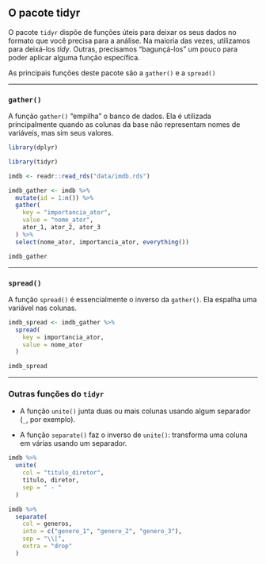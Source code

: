 ## O pacote tidyr

O pacote `tidyr` dispõe de funções úteis para deixar os seus dados no formato que você precisa para a análise. Na maioria das vezes, utilizamos para deixá-los _tidy_. Outras, precisamos "bagunçá-los" um pouco para poder aplicar alguma função específica.

As principais funções deste pacote são a `gather()` e a `spread()`

-----------------------------------------------------

### `gather()`

A função `gather()` "empilha" o banco de dados. Ela é utilizada principalmente quando as colunas da base não representam nomes de variáveis, mas sim seus valores.

```{r include=FALSE}
library(dplyr)
```

```{r warning=FALSE, message=FALSE}
library(tidyr)

imdb <- readr::read_rds("data/imdb.rds")

imdb_gather <- imdb %>%
  mutate(id = 1:n()) %>%
  gather(
    key = "importancia_ator",
    value = "nome_ator",
    ator_1, ator_2, ator_3
  ) %>%
  select(nome_ator, importancia_ator, everything())

imdb_gather
```

-----------------------------------------------------

### `spread()`

A função `spread()` é essencialmente o inverso da `gather()`. Ela espalha uma variável nas colunas.

```{r}
imdb_spread <- imdb_gather %>%
  spread(
    key = importancia_ator,
    value = nome_ator
  )

imdb_spread
```

-----------------------------------------------------

### Outras funções do `tidyr`

- A função `unite()` junta duas ou mais colunas usando algum separador (`_`, por exemplo).

- A função `separate()` faz o inverso de `unite()`: transforma uma coluna em várias usando um separador.

```{r}
imdb %>%
  unite(
    col = "titulo_diretor",
    titulo, diretor,
    sep = " - "
  )
```

```{r, warning=FALSE}
imdb %>%
  separate(
    col = generos,
    into = c("genero_1", "genero_2", "genero_3"),
    sep = "\\|",
    extra = "drop"
  )
```

